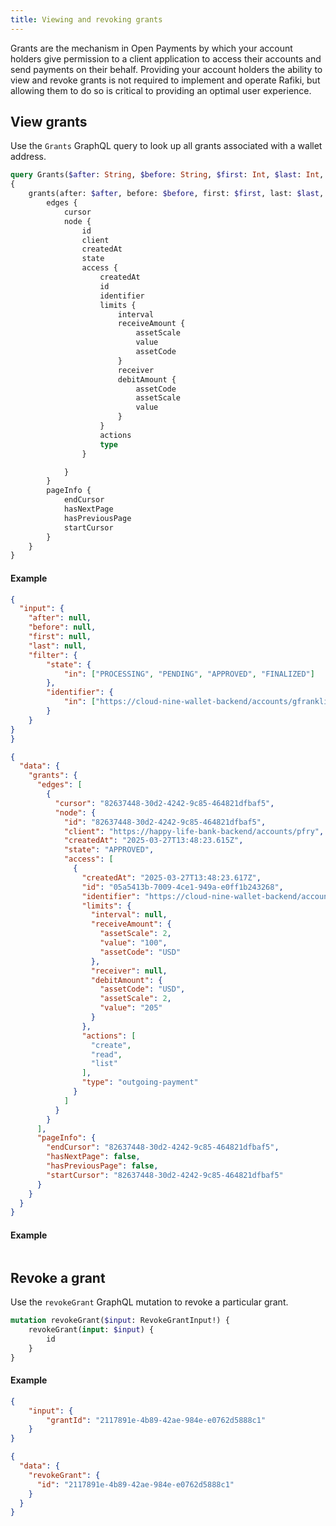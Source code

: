 ```yaml
---
title: Viewing and revoking grants
---
```



Grants are the mechanism in Open Payments by which your account holders give permission to a client application to access their accounts and send payments on their behalf. Providing your account holders the ability to view and revoke grants is not required to implement and operate Rafiki, but allowing them to do so is critical to providing an optimal user experience.

## View grants

Use the `Grants` GraphQL query to look up all grants associated with a wallet address.

<CodeBlock title='Grants query'>

```graphql
query Grants($after: String, $before: String, $first: Int, $last: Int, $filter: GrantFilter) 
{
    grants(after: $after, before: $before, first: $first, last: $last, filter: $filter) {
        edges {
            cursor
            node {
              	id
                client
                createdAt
                state
                access {
                    createdAt
                    id
                    identifier
                    limits {
                        interval
                        receiveAmount {
                            assetScale
                            value
                            assetCode
                        }
                        receiver
                        debitAmount {
                            assetCode
                            assetScale
                            value
                        }
                    }
                    actions
                    type
                }

            }
        }
        pageInfo {
            endCursor
            hasNextPage
            hasPreviousPage
            startCursor
        }
    }
}
```

</CodeBlock>

#### Example

<CodeBlock title="Example JSON request">

```json
{
  "input": {
    "after": null,
    "before": null,
    "first": null,
    "last": null,
    "filter": {
        "state": {
            "in": ["PROCESSING", "PENDING", "APPROVED", "FINALIZED"]
        },
        "identifier": {
            "in": ["https://cloud-nine-wallet-backend/accounts/gfranklin"]
        }
    }
}
}
```

</CodeBlock>

<CodeBlock title='Example JSON response'>

```json
{
  "data": {
    "grants": {
      "edges": [
        {
          "cursor": "82637448-30d2-4242-9c85-464821dfbaf5",
          "node": {
            "id": "82637448-30d2-4242-9c85-464821dfbaf5",
            "client": "https://happy-life-bank-backend/accounts/pfry",
            "createdAt": "2025-03-27T13:48:23.615Z",
            "state": "APPROVED",
            "access": [
              {
                "createdAt": "2025-03-27T13:48:23.617Z",
                "id": "05a5413b-7009-4ce1-949a-e0ff1b243268",
                "identifier": "https://cloud-nine-wallet-backend/accounts/gfranklin",
                "limits": {
                  "interval": null,
                  "receiveAmount": {
                    "assetScale": 2,
                    "value": "100",
                    "assetCode": "USD"
                  },
                  "receiver": null,
                  "debitAmount": {
                    "assetCode": "USD",
                    "assetScale": 2,
                    "value": "205"
                  }
                },
                "actions": [
                  "create",
                  "read",
                  "list"
                ],
                "type": "outgoing-payment"
              }
            ]
          }
        }
      ],
      "pageInfo": {
        "endCursor": "82637448-30d2-4242-9c85-464821dfbaf5",
        "hasNextPage": false,
        "hasPreviousPage": false,
        "startCursor": "82637448-30d2-4242-9c85-464821dfbaf5"
      }
    }
  }
}

```

</CodeBlock>

#### Example

<CodeBlock title="Example JSON request">

```json

```

</CodeBlock>

## Revoke a grant

Use the `revokeGrant` GraphQL mutation to revoke a particular grant.

<CodeBlock title='revokeGrant mutation'>

```graphql
mutation revokeGrant($input: RevokeGrantInput!) {
    revokeGrant(input: $input) {
        id
    }
}
```

</CodeBlock>

#### Example

<CodeBlock title="Example JSON request">

```json
{
    "input": {
        "grantId": "2117891e-4b89-42ae-984e-e0762d5888c1"
    }
}
```

</CodeBlock>

<CodeBlock title='Example JSON response'>

```json
{
  "data": {
    "revokeGrant": {
      "id": "2117891e-4b89-42ae-984e-e0762d5888c1"
    }
  }
}
```

</CodeBlock>
